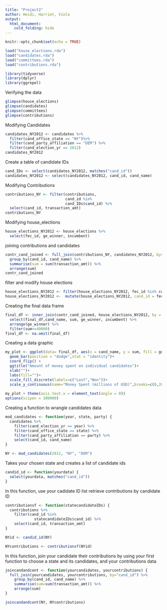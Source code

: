 ```yaml
---
title: "Project2"
author: Heidi, Harriet, Viola 
output: 
  html_document:
    cold_folding: hide
---
```

```r
knitr::opts_chunk$set(echo = TRUE)
```

```r
load("house_elections.rda")
load("candidates.rda")
load("committees.rda")
load("contributions.rda")
```


```r
library(tidyverse)
library(dplyr)
library(ggrepel)
```

Verifying the data
```r
glimpse(house_elections)
glimpse(candidates)
glimpse(committees)
glimpse(contributions)
```

Modifying Candidates
```r
candidates_NY2012 <- candidates %>%
  filter(cand_office_state == "NY")%>%
  filter(cand_party_affiliation == "DEM") %>%
  filter(cand_election_yr == 2012)
candidates_NY2012
```

Create a table of candidate IDs
```r
cand_IDs <- select(candidates_NY2012, matches("cand_id"))
candidates_NY2012 <- select(candidates_NY2012, cand_id, cand_name)
```

Modifying Contributions
```r
contributions_NY <- filter(contributions, 
                           cand_id %in%
                           cand_IDs$cand_id) %>%
  select(cand_id, transaction_amt)
contributions_NY
```

Modifying house_elections
```r
house_elections_NY2012 <- house_elections %>%
  select(fec_id, ge_winner, incumbent)
```

joining contributions and candidates
```r
contr_cand_joined <- full_join(contributions_NY, candidates_NY2012, by= "cand_id") %>%
  group_by(cand_id, cand_name) %>%
  summarise(sum = sum(transaction_amt)) %>%
  arrange(sum)
contr_cand_joined
```


filter and modify house elections
```r
house_elections_NY2012 <- filter(house_elections_NY2012, fec_id %in% contr_cand_joined$cand_id)
house_elections_NY2012 <-  mutate(house_elections_NY2012, cand_id = fec_id )
```

Creating the final data frame
```r
final_df <- inner_join(contr_cand_joined, house_elections_NY2012, by = "cand_id") %>% 
  select(final_df,cand_name, sum, ge_winner, incumbent) %>% 
  arrange(ge_winner) %>%
  filter(sum>=40000)
final_df <- na.omit(final_df)
```

Creating a data graphic
```r
my_plot <- ggplot(data= final_df, aes(x = cand_name, y = sum, fill = ge_winner)) + facet_wrap(~incumbent) +
  geom_bar(position = "dodge",stat = "identity")+
  coord_flip() +
  ggtitle("Amount of money spent on individual candidates")+
  xlab("")+
  labs(fill="")+
  scale_fill_discrete(labels=c("Lost","Won"))+
  scale_y_continuous(name="Money Spent (millions of USD)",breaks=c(0,2000000,4000000),labels=c("0$", "2,000,000$", "4,000,000$"))
  
my_plot + theme(axis.text.x = element_text(angle = 0)) 
options(scipen = 100000)

```


Creating a function to wrangle candidates data
```r
mod_candidates <- function(year, state, party) {
  candidates %>%
    filter(cand_election_yr == year) %>%
    filter(cand_office_state == state) %>%
    filter(cand_party_affiliation == party) %>%
    select(cand_id, cand_name) 
}
```

```r
NY <- mod_candidates(2012, "NY", "DEM")
```

Takes your chosen state and creates a list of candidate ids
```r
candid_id <- function(yourdata) {
  select(yourdata, matches("cand_id"))
}
```

In this function, use your cadidate ID list retrieve contributions by candidate ID
```r
contributionsf <- function(statecandidateIDs) {
  contributions %>%
    filter(cand_id %in%
             statecandidateIDs$cand_id) %>%
    select(cand_id, transaction_amt)
}
```

```r
NYid <- candid_id(NY)
```

```r
NYcontributions <- contributionsf(NYid)
```

In this function, join your candidate their contributions by using your first function to choose a state and its candidates, and your contributions data
```r
joincandandcont <- function(yourcandidates, yourcontributions) {
  full_join(yourcandidates, yourcontributions, by="cand_id") %>%
    group_by(cand_id, cand_name) %>%
    summarise(sum=sum(transaction_amt)) %>%
    arrange(sum)
}
```

```r
joincandandcont(NY, NYcontributions)
```
